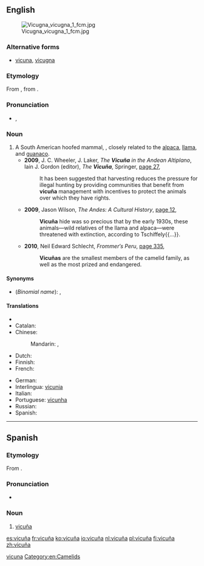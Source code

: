 {{also|vicuna}}
==English==
{{wikipedia}}
[[File:Vicugna vicugna 1 fcm.jpg|thumb]]

===Alternative forms===
* [[vicuna]], [[vicugna]]

===Etymology===
From {{etyl|es|en}} {{term|vicuña|lang=es}}, from {{etyl|qwe|en}} {{term|wikúña|lang=qwe}}.

===Pronunciation===
* {{IPA|/vɪˈkuːnjə/}}, {{X-SAMPA|/vI"kunj@/}}

===Noun===
{{en-noun}}

# A South American hoofed mammal, {{taxlink|Vicugna  vicugna}}, closely related to the [[alpaca]], [[llama]], and [[guanaco]].
#* '''2009''', J. C. Wheeler, J. Laker, ''The '''Vicuña''' in the Andean Altiplano'', Iain J. Gordon (editor), ''The '''Vicuña''''', Springer, [http://books.google.com.au/books?id=MD_9KcVzukQC&pg=PA27&dq=%22vicu%C3%B1a%22|%22vicu%C3%B1as%22+-intitle:%22%22+-inauthor:%22vicu%C3%B1a%22&hl=en&sa=X&ei=2ZdoT9jbHoykiAelmvihCg&redir_esc=y#v=onepage&q=%22vicu%C3%B1a%22|%22vicu%C3%B1as%22%20-intitle%3A%22%22%20-inauthor%3A%22vicu%C3%B1a%22&f=false page 27],<!---Note incorrect Google metadata--->
#*: It has been suggested that harvesting reduces the pressure for illegal hunting by providing communities that benefit from '''vicuña''' management with incentives to protect the animals over which they have rights.
#* '''2009''', Jason Wilson, ''The Andes: A Cultural History'', [http://books.google.com.au/books?id=PhGftntpr48C&pg=PA12&dq=%22vicu%C3%B1a%22|%22vicu%C3%B1as%22+-intitle:%22%22+-inauthor:%22vicu%C3%B1a%22&hl=en&sa=X&ei=Np1oT5KkKY2UiAeMr-CxCg&redir_esc=y#v=onepage&q=%22vicu%C3%B1a%22|%22vicu%C3%B1as%22%20-intitle%3A%22%22%20-inauthor%3A%22vicu%C3%B1a%22&f=false page 12],
#*: '''Vicuña''' hide was so precious that by the early 1930s, these animals—wild relatives of the llama and alpaca—were threatened with extinction, according to Tschiffely{{...}}.
#* '''2010''', Neil Edward Schlecht, ''Frommer′s Peru'', [http://books.google.com.au/books?id=xjXybN8kWr4C&pg=PA335&dq=%22vicu%C3%B1a%22|%22vicu%C3%B1as%22+-intitle:%22%22+-inauthor:%22vicu%C3%B1a%22&hl=en&sa=X&ei=YptoT_W7Bs25iAeS34WPCg&redir_esc=y#v=onepage&q=%22vicu%C3%B1a%22|%22vicu%C3%B1as%22%20-intitle%3A%22%22%20-inauthor%3A%22vicu%C3%B1a%22&f=false page 335],
#*: '''Vicuñas''' are the smallest members of the camelid family, as well as the most prized and endangered.

====Synonyms====
* (''Binomial name''): {{taxlink|Lama  vicugna}}, {{taxlink|Vicugna vicugna}}

====Translations====
{{trans-top|vicuña}}
* {{trreq|ar}}
* Catalan: {{t-|ca|vicunya|m}}
* Chinese:
*: Mandarin: {{t|cmn|小羊駝|sc=Hani}}, {{t|cmn|小羊驼|tr=xiǎoyángtuó|sc=Hani}}
* Dutch: {{t+|nl|vicuña|m}}
* Finnish: {{t-|fi|vikunja}}
* French: {{t+|fr|vigogne|m}}
{{trans-mid}}
* German: {{t-|de|Vikunja|n}}
* Interlingua: [[vicunia]]
* Italian: {{t-|it|vigogna|f}}
* Portuguese: [[vicunha]] {{f}}
* Russian: {{t+|ru|викунья}}
* Spanish: {{t+|es|vicuña|f}}
{{trans-bottom}}

[[Category:English terms spelled with Ñ|vicuna]]
[[Category:en:Camelids]]

----

==Spanish==

===Etymology===
From {{etyl|qwe|es}} {{term|wikúña|lang=qwe}}.

===Pronunciation===
* {{IPA|/biˈkuɲa/|lang=es}}

===Noun===
{{es-noun|f}}

# [[#English|vicuña]]

[[es:vicuña]]
[[fr:vicuña]]
[[ko:vicuña]]
[[io:vicuña]]
[[nl:vicuña]]
[[pl:vicuña]]
[[fi:vicuña]]
[[zh:vicuña]]